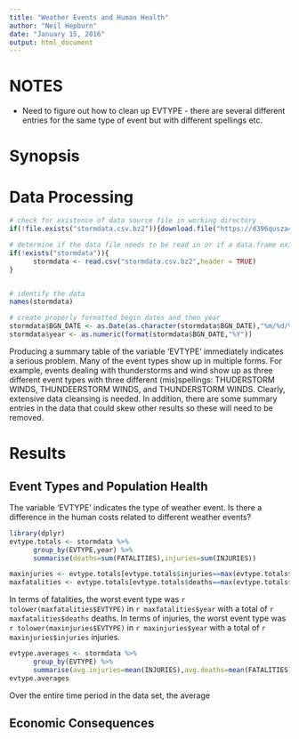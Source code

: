 ```yaml
---
title: "Weather Events and Human Health"
author: "Neil Hepburn"
date: "January 15, 2016"
output: html_document
---
```

# NOTES

- Need to figure out how to clean up EVTYPE - there are several different entries for the same type of event but with different spellings etc.

# Synopsis

# Data Processing

```r

# check for existence of data source file in working directory
if(!file.exists("stormdata.csv.bz2")){download.file("https://d396qusza40orc.cloudfront.net/repdata%2Fdata%2FStormData.csv.bz2","stormdata.csv.bz2")}

# determine if the data file needs to be read in or if a data.frame exists within the workspace already.
if(!exists("stormdata")){
      stormdata <- read.csv("stormdata.csv.bz2",header = TRUE)
}


# identify the data
names(stormdata)

# create properly formatted begin dates and then year
stormdata$BGN_DATE <- as.Date(as.character(stormdata$BGN_DATE),"%m/%d/%Y")
stormdata$year <- as.numeric(format(stormdata$BGN_DATE,"%Y"))
```

Producing a summary table of the variable 'EVTYPE' immediately indicates a serious problem. Many of the event types show up in multiple forms. For example, events dealing with thunderstorms and wind show up as three different event types with three different (mis)spellings: THUDERSTORM WINDS, THUNDEERSTORM WINDS, and THUNDERSTORM WINDS. Clearly, extensive data cleansing is needed. In addition, there are some summary entries in the data that could skew other results so these will need to be removed.


# Results

## Event Types and Population Health 

The variable 'EVTYPE' indicates the type of weather event. Is there a difference in the human costs related to different weather events? 

```r
library(dplyr)
evtype.totals <- stormdata %>%
      group_by(EVTYPE,year) %>%
      summarise(deaths=sum(FATALITIES),injuries=sum(INJURIES))

maxinjuries <- evtype.totals[evtype.totals$injuries==max(evtype.totals$injuries,na.rm=TRUE),c("EVTYPE","year","injuries")]
maxfatalities <- evtype.totals[evtype.totals$deaths==max(evtype.totals$deaths,na.rm=TRUE),c("EVTYPE","year","deaths")]
```
In terms of fatalities, the worst event type was `r tolower(maxfatalities$EVTYPE)` in `r maxfatalities$year` with a total of `r maxfatalities$deaths` deaths. In terms of injuries, the worst event type was `r tolower(maxinjuries$EVTYPE)` in `r maxinjuries$year` with a total of `r maxinjuries$injuries` injuries.

```r
evtype.averages <- stormdata %>%
      group_by(EVTYPE) %>%
      summarise(avg.injuries=mean(INJURIES),avg.deaths=mean(FATALITIES))
evtype.averages
```
Over the entire time period in the data set, the average 

## Economic Consequences

